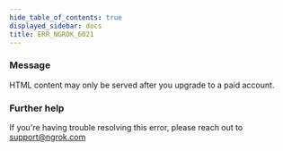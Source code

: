 ```yaml
---
hide_table_of_contents: true
displayed_sidebar: docs
title: ERR_NGROK_6021
---
```




### Message

HTML content may only be served after you upgrade to a paid account.

<ErrorDetails error="err_ngrok_6021" />

### Further help

If you're having trouble resolving this error, please reach out to [support@ngrok.com](mailto:support@ngrok.com?subject=Help%20with%20ERR_NGROK_6021)
